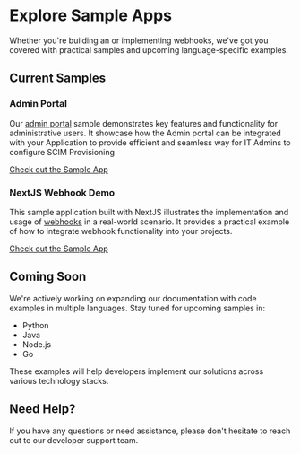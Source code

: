# Explore Sample Apps

Whether you're building an <TermTip jargon="Admin Portal" /> or implementing webhooks, we've got you
covered with practical samples and upcoming language-specific examples.

## Current Samples

### Admin Portal

Our [admin portal](/scim/admin-portal) sample demonstrates key features and functionality for
administrative users. It showcase how the Admin portal can be integrated with your Application to
provide efficient and seamless way for IT Admins to configure SCIM Provisioning

[Check out the Sample App](https://github.dev/scalekit-inc/embed-admin-portal-sample)

### NextJS Webhook Demo

This sample application built with NextJS illustrates the implementation and usage of
[webhooks](/setup-directory-events) in a real-world scenario. It provides a practical example of how to
integrate webhook functionality into your projects.

[Check out the Sample App](https://github.dev/scalekit-inc/webhook-events-nextjs)

## Coming Soon

We're actively working on expanding our documentation with code examples in multiple languages. Stay
tuned for upcoming samples in:

- Python
- Java
- Node.js
- Go

These examples will help developers implement our solutions across various technology stacks.

## Need Help?

If you have any questions or need assistance, please don't hesitate to reach out to our developer
support team.
